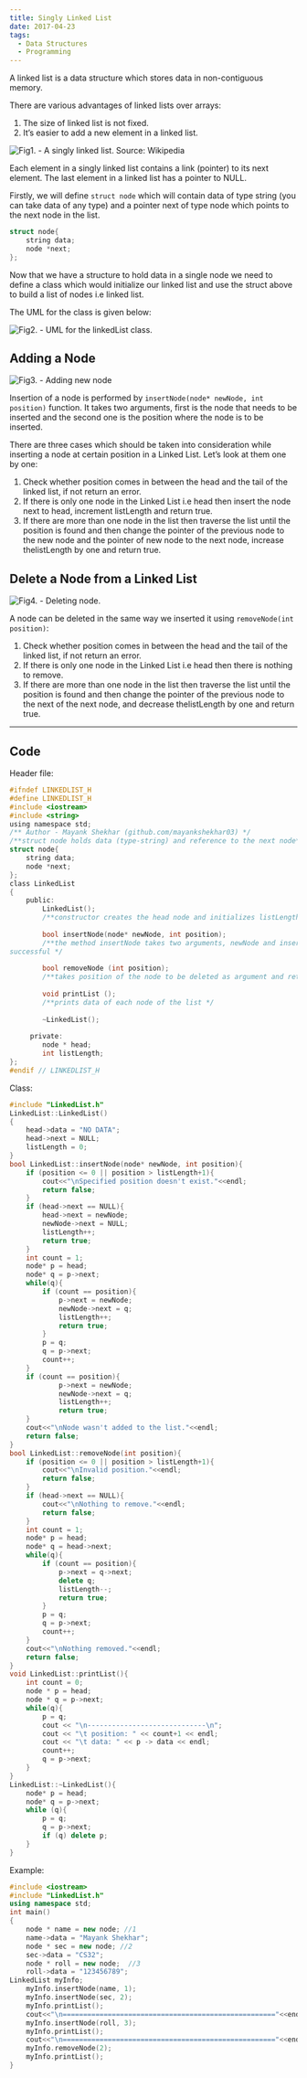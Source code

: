 ```yaml
---
title: Singly Linked List
date: 2017-04-23
tags:
  - Data Structures
  - Programming
---
```


A linked list is a data structure which stores data in non-contiguous memory.

There are various advantages of linked lists over arrays:

1. The size of linked list is not fixed.
2. It’s easier to add a new element in a linked list.

![Fig1. - A singly linked list. Source: [Wikipedia](https://en.wikipedia.org/wiki/Linked_list)](./sll.png)

Each element in a singly linked list contains a link (pointer) to its next element. The last element in a linked list has a pointer to NULL.

Firstly, we will define `struct node` which will contain data of type string (you can take data of any type) and a pointer next of type node which points to the next node in the list.

```cpp
struct node{
    string data;
    node *next;
};
```

Now that we have a structure to hold data in a single node we need to define a class which would initialize our linked list and use the struct above to build a list of nodes i.e linked list.

The UML for the class is given below:

![Fig2. - UML for the linkedList class.](./slluml.png)

## Adding a Node

![Fig3. - Adding new node](./sllnewnode.png)

Insertion of a node is performed by `insertNode(node* newNode, int position)` function. It takes two arguments, first is the node that needs to be inserted and the second one is the position where the node is to be inserted.

There are three cases which should be taken into consideration while inserting a node at certain position in a Linked List. Let’s look at them one by one:

1. Check whether position comes in between the head and the tail of the linked list, if not return an error.
2. If there is only one node in the Linked List i.e head then insert the node next to head, increment listLength and return true.
3. If there are more than one node in the list then traverse the list until the position is found and then change the pointer of the previous node to the new node and the pointer of new node to the next node, increase thelistLength by one and return true.

## Delete a Node from a Linked List

![Fig4. - Deleting node.](./slldel.png)

A node can be deleted in the same way we inserted it using `removeNode(int position)`:

1. Check whether position comes in between the head and the tail of the linked list, if not return an error.
2. If there is only one node in the Linked List i.e head then there is nothing to remove.
3. If there are more than one node in the list then traverse the list until the position is found and then change the pointer of the previous node to the next of the next node, and decrease thelistLength by one and return true.

---

## Code

Header file:

```cpp:title=linkedList.h
#ifndef LINKEDLIST_H
#define LINKEDLIST_H
#include <iostream>
#include <string>
using namespace std;
/** Author - Mayank Shekhar (github.com/mayankshekhar03) */
/**struct node holds data (type-string) and reference to the next node*/
struct node{
    string data;
    node *next;
};
class LinkedList
{
    public:
        LinkedList();
        /**constructor creates the head node and initializes listLength variable to 0 */
        
        bool insertNode(node* newNode, int position);
        /**the method insertNode takes two arguments, newNode and inserts it to the position given in second argument returns true if
successful */
        
        bool removeNode (int position);
        /**takes position of the node to be deleted as argument and returns true if deleted */
        
        void printList ();
        /**prints data of each node of the list */
        
        ~LinkedList();
    
     private:
        node * head;
        int listLength;
};
#endif // LINKEDLIST_H
```

Class:

```cpp:title=linkedList.cpp
#include "LinkedList.h"
LinkedList::LinkedList()
{
    head->data = "NO DATA";
    head->next = NULL;
    listLength = 0;
}
bool LinkedList::insertNode(node* newNode, int position){
    if (position <= 0 || position > listLength+1){
        cout<<"\nSpecified position doesn't exist."<<endl;
        return false;
    }
    if (head->next == NULL){
        head->next = newNode;
        newNode->next = NULL;
        listLength++;
        return true;
    }
    int count = 1;
    node* p = head;
    node* q = p->next;
    while(q){
        if (count == position){
            p->next = newNode;
            newNode->next = q;
            listLength++;
            return true;
        }
        p = q;
        q = p->next;
        count++;
    }
    if (count == position){
            p->next = newNode;
            newNode->next = q;
            listLength++;
            return true;
    }
    cout<<"\nNode wasn't added to the list."<<endl;
    return false;
}
bool LinkedList::removeNode(int position){
    if (position <= 0 || position > listLength+1){
        cout<<"\nInvalid position."<<endl;
        return false;
    }
    if (head->next == NULL){
        cout<<"\nNothing to remove."<<endl;
        return false;
    }
    int count = 1;
    node* p = head;
    node* q = head->next;
    while(q){
        if (count == position){
            p->next = q->next;
            delete q;
            listLength--;
            return true;
        }
        p = q;
        q = p->next;
        count++;
    }
    cout<<"\nNothing removed."<<endl;
    return false;
}
void LinkedList::printList(){
    int count = 0;
    node * p = head;
    node * q = p->next;
    while(q){
        p = q;
        cout << "\n-----------------------------\n";
        cout << "\t position: " << count+1 << endl;
        cout << "\t data: " << p -> data << endl;
        count++;
        q = p->next;
    }
}
LinkedList::~LinkedList(){
    node* p = head;
    node* q = p->next;
    while (q){
        p = q;
        q = p->next;
        if (q) delete p;
    }
}
```

Example:

```cpp:title=main.cpp
#include <iostream>
#include "LinkedList.h"
using namespace std;
int main()
{
    node * name = new node; //1
    name->data = "Mayank Shekhar";
    node * sec = new node; //2
    sec->data = "CS32";
    node * roll = new node;  //3
    roll->data = "123456789";
LinkedList myInfo;
    myInfo.insertNode(name, 1);
    myInfo.insertNode(sec, 2);
    myInfo.printList();
    cout<<"\n===================================================="<<endl;
    myInfo.insertNode(roll, 3);
    myInfo.printList();
    cout<<"\n===================================================="<<endl;
    myInfo.removeNode(2);
    myInfo.printList();
}
```